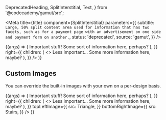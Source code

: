   DeprecatedHeading,
  SplitInterstitial,
  Text,
} from '@codecademy/gamut/src';


<Meta
  title={title}
  component={SplitInterstitial}
  parameters={{
    subtitle: `
Large, 50% split content area used for information that has two facets,
such as for a payment page with an advertisement on one side and payment
form on another.`,
    status: 'deprecated',
    source: 'gamut',
  }}
/>

<Canvas>
  <Story name="SplitInterstitial">
    {(args) => (
      <SplitInterstitial
        left={{
          children: (
            <>
              <DeprecatedHeading as="h1">Important stuff!</DeprecatedHeading>
              <Text>Some sort of information here, perhaps?</Text>
            </>
          ),
        }}
        right={{
          children: (
            <>
              <DeprecatedHeading as="h2">Less important...</DeprecatedHeading>
              <Text>Some more information here, maybe?</Text>
            </>
          ),
        }}
      />
    )}
  </Story>
</Canvas>

<Props story="SplitInterstitial" />

## Custom Images

You can override the built-in images with your own on a per-design basis.

<Canvas>
  <Story name="Custom Images">
    {(args) => (
      <SplitInterstitial
        left={{
          children: (
            <>
              <DeprecatedHeading as="h1">Important stuff!</DeprecatedHeading>
              <Text>Some sort of information here, perhaps?</Text>
            </>
          ),
        }}
        right={{
          children: (
            <>
              <DeprecatedHeading as="h2">Less important...</DeprecatedHeading>
              <Text>Some more information here, maybe?</Text>
            </>
          ),
        }}
        topLeftImage={{
          src: Triangle,
        }}
        bottomRightImage={{
          src: Stairs,
        }}
      />
    )}
  </Story>
</Canvas>
